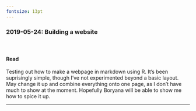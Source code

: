 ---
fontsize: 13pt
---


### 2019-05-24: Building a website {.tabset}

####  <span>&#8203;</span>

#### Read {.tabset}

Testing out how to make a webpage in markdown using R. It's been suprisingly simple, though I've not experimented beyond a basic layout. May change it up and combine everything onto one page, as I don't have much to show at the moment. Hopefully Boryana will be able to show me how to spice it up.


-----

